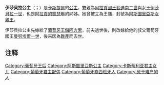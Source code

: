 {{noteTA
|1=zh-hk:阿拉貢; zh-tw:亞拉岡;zh-hans:阿拉贡
}}
{{Otheruses|subject=[[费尔南多二世_(阿拉贡)|費爾南多二世]]的女兒|other=其他同名的亞拉岡公主|亞拉岡的伊莎貝爾}}
{{unreferenced|time=2014-6-19}} 
{{Infobox royalty
| consort     = yes
| name        = 阿拉貢的伊莎贝尔
| image       = Infanta Isabel de Trastámara.jpg
| succession  = 葡萄牙王后
| reign       = 1497年9月30日 – 1498年8月23日
| spouse      = {{marriage|葡萄牙王储阿方索|1490|1491}}<br>{{marriage|[[曼努埃尔一世_(葡萄牙)|曼努埃尔一世]]|1497}}
| issue       = 米格尔王子
| house       = Trastámara
| father      = [[费尔南多二世_(阿拉贡)|斐迪南二世]]
| mother      = [[伊莎貝拉一世_(卡斯提爾)|伊莎贝尔一世]]
| sibling     =             
| birth_date  = 1470年10月2日
| birth_place = [[杜埃尼亚斯|杜埃尼亚斯]]
| death_date  = {{Death date and age|df=yes|1498|08|23|1470|10|02}}
| death_place = [[萨拉戈萨|萨拉戈萨]]
| burial_date = 
| burial_place= 
|religion     = [[罗马天主教|罗马天主教]]
| signature   = 
}}
'''伊莎貝拉公主'''{{notetag|中国大陆或依照英文（Isabella）译为'''-{伊莎贝拉}-'''。}}（{{lang-es|Isabel de Aragón y Castilla}}；{{bd|1470年|10月2日|1498年|8月15日|catIdx=I}}）是[[卡斯蒂利亚王国|卡斯提爾]]的[[公主|公主]]，雙親為[[阿拉貢|阿拉貢]][[國王|國王]][[费尔南多二世_(阿拉贡)|斐迪南二世]]與女王[[伊莎貝拉一世_(卡斯提爾)|伊莎貝拉一世]]，也是[[阿拉貢的凱瑟琳|阿拉貢的凱瑟琳]]的姊姊。她曾被立為王儲，封號為[[阿斯圖里亞斯親王|阿斯圖里亞斯女親王]]。

伊莎貝拉公主先嫁給了[[葡萄牙|葡萄牙]][[王儲|王儲]][[阿方索|阿方索]]，前夫過世後，則改嫁給他的叔父葡萄牙國王[[曼努埃尔一世_(葡萄牙)|曼努埃爾一世]]，後來因為[[難產|難產]]而去世。

== 注释 ==
{{ReflistH}}
{{NoteFoot}}
{{ReflistF}}

{{Authority control}}
{{DEFAULTSORT: Isabel}}
[[Category:葡萄牙王后|Category:葡萄牙王后]]
[[Category:阿斯圖里亞斯公主|Category:阿斯圖里亞斯公主]]
[[Category:卡斯蒂利亚君主女儿|Category:卡斯蒂利亚君主女儿]]
[[Category:葡萄牙君主配偶|Category:葡萄牙君主配偶]]
[[Category:葡萄牙裔西班牙人|Category:葡萄牙裔西班牙人]]
[[Category:死于难产的人|Category:死于难产的人]]